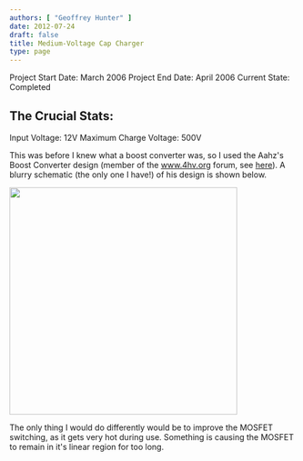 ```yaml
---
authors: [ "Geoffrey Hunter" ]
date: 2012-07-24
draft: false
title: Medium-Voltage Cap Charger
type: page
---
```



Project Start Date: March 2006
Project End Date: April 2006
Current State: Completed

## The Crucial Stats:

Input Voltage: 12V
Maximum Charge Voltage: 500V

This was before I knew what a boost converter was, so I used the Aahz's Boost Converter  design (member of the www.4hv.org forum, see [here](https://4hv.org/e107_plugins/forum/forum_viewtopic.php?6457)). A blurry schematic (the only one I have!) of his design is shown below.


<Image src={aahzs_boost_converter_schematic} width="400px"></Image>

The only thing I would do differently would be to improve the MOSFET switching, as it gets very hot during use. Something is causing the MOSFET to remain in it's linear region for too long.
